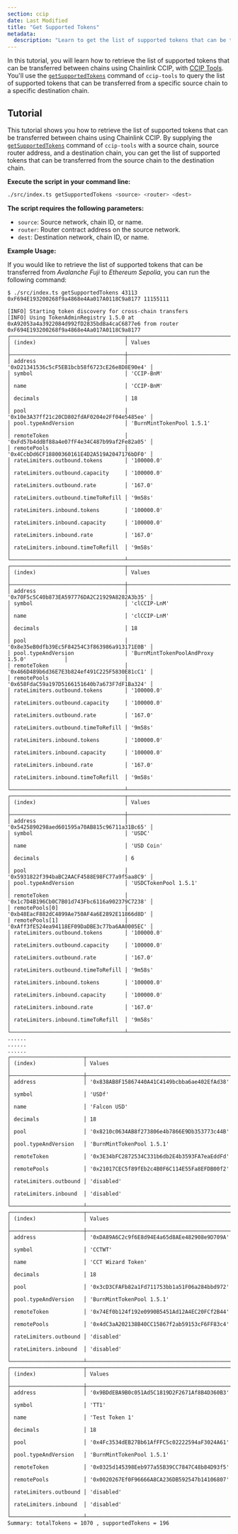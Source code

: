 ```yaml
---
section: ccip
date: Last Modified
title: "Get Supported Tokens"
metadata:
  description: "Learn to get the list of supported tokens that can be transferred between chains using Chainlink CCIP. Provide source/destination chains and source router address to retrieve the supported tokens."
---
```



In this tutorial, you will learn how to retrieve the list of supported tokens that can be transferred between chains using Chainlink CCIP, with [CCIP Tools](https://github.com/smartcontractkit/ccip-tools-ts). You'll use the [`getSupportedTokens`](https://github.com/smartcontractkit/ccip-tools-ts/blob/main/README.md#getsupportedtokens) command of `ccip-tools` to query the list of supported tokens that can be transferred from a specific source chain to a specific destination chain.


## Tutorial

This tutorial shows you how to retrieve the list of supported tokens that can be transferred between chains using Chainlink CCIP. By supplying the [`getSupportedTokens`](https://github.com/smartcontractkit/ccip-tools-ts/blob/main/README.md#getsupportedtokens) command of `ccip-tools` with a source chain, source router address, and a destination chain, you can get the list of supported tokens that can be transferred from the source chain to the destination chain.

**Execute the script in your command line:**

```bash
./src/index.ts getSupportedTokens <source> <router> <dest>
```

**The script requires the following parameters:**

- `source`: Source network, chain ID, or name.
- `router`: Router contract address on the source network.
- `dest`: Destination network, chain ID, or name.

**Example Usage:**

If you would like to retrieve the list of supported tokens that can be transferred from _Avalanche Fuji_ to _Ethereum Sepolia_, you can run the following command:

```text
$ ./src/index.ts getSupportedTokens 43113 0xF694E193200268f9a4868e4Aa017A0118C9a8177 11155111

[INFO] Starting token discovery for cross-chain transfers
[INFO] Using TokenAdminRegistry 1.5.0 at 0xA92053a4a3922084d992fD2835bdBa4caC6877e6 from router 0xF694E193200268f9a4868e4Aa017A0118C9a8177
┌────────────────────────────────────┬──────────────────────────────────────────────┐
│ (index)                            │ Values                                       │
├────────────────────────────────────┼──────────────────────────────────────────────┤
│ address                            │ '0xD21341536c5cF5EB1bcb58f6723cE26e8D8E90e4' │
│ symbol                             │ 'CCIP-BnM'                                   │
│ name                               │ 'CCIP-BnM'                                   │
│ decimals                           │ 18                                           │
│ pool                               │ '0x10e3A37ff21c20CD802fdAF0204e2Ff04e5485ee' │
│ pool.typeAndVersion                │ 'BurnMintTokenPool 1.5.1'                    │
│ remoteToken                        │ '0xFd57b4ddBf88a4e07fF4e34C487b99af2Fe82a05' │
│ remotePools                        │ '0x4CcbDd6CF18800360161E4D2A519A2047176bDF0' │
│ rateLimiters.outbound.tokens       │ '100000.0'                                   │
│ rateLimiters.outbound.capacity     │ '100000.0'                                   │
│ rateLimiters.outbound.rate         │ '167.0'                                      │
│ rateLimiters.outbound.timeToRefill │ '9m58s'                                      │
│ rateLimiters.inbound.tokens        │ '100000.0'                                   │
│ rateLimiters.inbound.capacity      │ '100000.0'                                   │
│ rateLimiters.inbound.rate          │ '167.0'                                      │
│ rateLimiters.inbound.timeToRefill  │ '9m58s'                                      │
└────────────────────────────────────┴──────────────────────────────────────────────┘
┌────────────────────────────────────┬──────────────────────────────────────────────┐
│ (index)                            │ Values                                       │
├────────────────────────────────────┼──────────────────────────────────────────────┤
│ address                            │ '0x70F5c5C40b873EA597776DA2C21929A8282A3b35' │
│ symbol                             │ 'clCCIP-LnM'                                 │
│ name                               │ 'clCCIP-LnM'                                 │
│ decimals                           │ 18                                           │
│ pool                               │ '0x8e35eB0dfb39Ec5F84254C3f863986a913171E0B' │
│ pool.typeAndVersion                │ 'BurnMintTokenPoolAndProxy 1.5.0'            │
│ remoteToken                        │ '0x466D489b6d36E7E3b824ef491C225F5830E81cC1' │
│ remotePools                        │ '0x658FdaC59a197D5166151640b7a673F7dF1Ba324' │
│ rateLimiters.outbound.tokens       │ '100000.0'                                   │
│ rateLimiters.outbound.capacity     │ '100000.0'                                   │
│ rateLimiters.outbound.rate         │ '167.0'                                      │
│ rateLimiters.outbound.timeToRefill │ '9m58s'                                      │
│ rateLimiters.inbound.tokens        │ '100000.0'                                   │
│ rateLimiters.inbound.capacity      │ '100000.0'                                   │
│ rateLimiters.inbound.rate          │ '167.0'                                      │
│ rateLimiters.inbound.timeToRefill  │ '9m58s'                                      │
└────────────────────────────────────┴──────────────────────────────────────────────┘
┌────────────────────────────────────┬──────────────────────────────────────────────┐
│ (index)                            │ Values                                       │
├────────────────────────────────────┼──────────────────────────────────────────────┤
│ address                            │ '0x5425890298aed601595a70AB815c96711a31Bc65' │
│ symbol                             │ 'USDC'                                       │
│ name                               │ 'USD Coin'                                   │
│ decimals                           │ 6                                            │
│ pool                               │ '0x5931822f394baBC2AACF4588E98FC77a9f5aa8C9' │
│ pool.typeAndVersion                │ 'USDCTokenPool 1.5.1'                        │
│ remoteToken                        │ '0x1c7D4B196Cb0C7B01d743Fbc6116a902379C7238' │
│ remotePools[0]                     │ '0xb48EacF882dC4899Ae750AF4a6E2892E11866d8D' │
│ remotePools[1]                     │ '0xAff3fE524ea94118EF09DaDBE3c77ba6AA0005EC' │
│ rateLimiters.outbound.tokens       │ '100000.0'                                   │
│ rateLimiters.outbound.capacity     │ '100000.0'                                   │
│ rateLimiters.outbound.rate         │ '167.0'                                      │
│ rateLimiters.outbound.timeToRefill │ '9m58s'                                      │
│ rateLimiters.inbound.tokens        │ '100000.0'                                   │
│ rateLimiters.inbound.capacity      │ '100000.0'                                   │
│ rateLimiters.inbound.rate          │ '167.0'                                      │
│ rateLimiters.inbound.timeToRefill  │ '9m58s'                                      │
└────────────────────────────────────┴──────────────────────────────────────────────┘
......
......
......
┌───────────────────────┬──────────────────────────────────────────────┐
│ (index)               │ Values                                       │
├───────────────────────┼──────────────────────────────────────────────┤
│ address               │ '0x838AB8F15867440A41C4149bcbba6ae402EfAd38' │
│ symbol                │ 'USDf'                                       │
│ name                  │ 'Falcon USD'                                 │
│ decimals              │ 18                                           │
│ pool                  │ '0x8210c0634AB8f273806e4b7866E9Db353773c44B' │
│ pool.typeAndVersion   │ 'BurnMintTokenPool 1.5.1'                    │
│ remoteToken           │ '0x3E34bFC2872534C331b6db2E4b3593FA7eaEddFd' │
│ remotePools           │ '0x21017CEC5f89fEb2c4B0F6C114E55Fa8EFDB00f2' │
│ rateLimiters.outbound │ 'disabled'                                   │
│ rateLimiters.inbound  │ 'disabled'                                   │
└───────────────────────┴──────────────────────────────────────────────┘
┌───────────────────────┬──────────────────────────────────────────────┐
│ (index)               │ Values                                       │
├───────────────────────┼──────────────────────────────────────────────┤
│ address               │ '0xDA89A6C2c9f6E8d94E4a65d8AEe482908e9D709A' │
│ symbol                │ 'CCTWT'                                      │
│ name                  │ 'CCT Wizard Token'                           │
│ decimals              │ 18                                           │
│ pool                  │ '0x3cD3CFAFb82a1Fd711753bb1a51F06a284bbd972' │
│ pool.typeAndVersion   │ 'BurnMintTokenPool 1.5.1'                    │
│ remoteToken           │ '0x74Ef0b124f192e0990B5451Ad12A4EC20FCf2B44' │
│ remotePools           │ '0x4dC3aA202138B40CC15867f2ab59153cF6FF83c4' │
│ rateLimiters.outbound │ 'disabled'                                   │
│ rateLimiters.inbound  │ 'disabled'                                   │
└───────────────────────┴──────────────────────────────────────────────┘
┌───────────────────────┬──────────────────────────────────────────────┐
│ (index)               │ Values                                       │
├───────────────────────┼──────────────────────────────────────────────┤
│ address               │ '0x9BDdEBA9B0c051Ad5C1819D2F2671Af8B4D360B3' │
│ symbol                │ 'TT1'                                        │
│ name                  │ 'Test Token 1'                               │
│ decimals              │ 18                                           │
│ pool                  │ '0x4Fc3534dEB27Bb61AfFFC5c02222594aF3024A61' │
│ pool.typeAndVersion   │ 'BurnMintTokenPool 1.5.1'                    │
│ remoteToken           │ '0x0325d145398Eeb977a55B39CC7847C48b84D93f5' │
│ remotePools           │ '0x0020267Ef0F96666A8CA236DB592547b14106807' │
│ rateLimiters.outbound │ 'disabled'                                   │
│ rateLimiters.inbound  │ 'disabled'                                   │
└───────────────────────┴──────────────────────────────────────────────┘
Summary: totalTokens = 1070 , supportedTokens = 196
```
